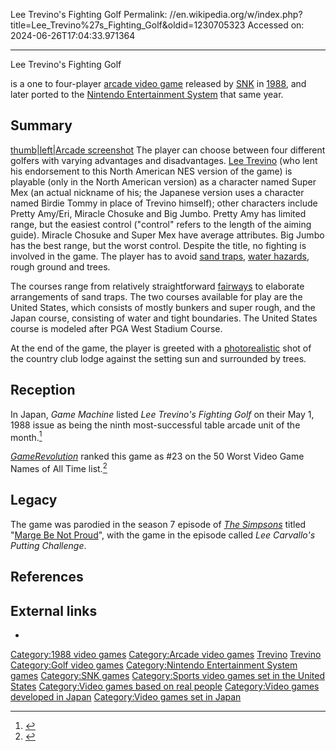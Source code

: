 Lee Trevino's Fighting Golf
Permalink: //en.wikipedia.org/w/index.php?title=Lee_Trevino%27s_Fighting_Golf&oldid=1230705323
Accessed on: 2024-06-26T17:04:33.971364



------
Lee Trevino's Fighting Golf
{{Short description|1988 video game}}
{{More citations needed|date=July 2008}}
{{Infobox video game
|title= Lee Trevino's Fighting Golf
|image= LeeTrevinoFightingGolfBoxart.jpg
|caption= Cover art
|developer=[[SNK]]
|publisher=SNK
|genre= [[Sports game|Traditional golf]] [[simulation game|simulation]]
|platform= [[Arcade game|Arcade]], [[NES]]
|modes=[[Single-player video game|Single-player]] or [[multiplayer video game|multiplayer]]
|released= 1988
}}

{{nihongo|'''''Lee Trevino's Fighting Golf'''''|ファイティング ゴルフ|Faitingu Gorufu}} is a one to four-player [[arcade video game]] released by [[SNK]] in [[1988 in video gaming|1988]], and later ported to the [[Nintendo Entertainment System]] that same year.

==Summary==
[[image:Fighting Golf Arcade.png|thumb|left|Arcade screenshot]] 
The player can choose between four different golfers with varying advantages and disadvantages. [[Lee Trevino]] (who lent his endorsement to this North American NES version of the game) is playable (only in the North American version) as a character named Super Mex (an actual nickname of his; the Japanese version uses a character named Birdie Tommy in place of Trevino himself); other characters include Pretty Amy/Eri, Miracle Chosuke and Big Jumbo. Pretty Amy has limited range, but the easiest control ("control" refers to the length of the aiming guide). Miracle Chosuke and Super Mex have average attributes. Big Jumbo has the best range, but the worst control. Despite the title, no fighting is involved in the game. The player has to avoid [[bunker (golf)|sand trap]]s, [[water hazard]]s, rough ground and trees.

The courses range from relatively straightforward [[Golf course#Fairway and rough|fairways]] to elaborate arrangements of sand traps. The two courses available for play are the United States, which consists of mostly bunkers and super rough, and the Japan course, consisting of water and tight boundaries.  The United States course is modeled after PGA West Stadium Course.

At the end of the game, the player is greeted with a [[Unbiased rendering|photorealistic]] shot of the country club lodge against the setting sun and surrounded by trees.

== Reception ==
In Japan, ''Game Machine'' listed ''Lee Trevino's Fighting Golf'' on their May 1, 1988 issue as being the ninth most-successful table arcade unit of the month.<ref>{{cite magazine|title=Game Machine's Best Hit Games 25 - テーブル型TVゲーム機 (Table Videos)|magazine=[[:ja:ゲームマシン|Game Machine]]|issue=331|publisher=[[:ja:アミューズメント通信社|Amusement Press, Inc.]]|date=1 May 1988|page=23|lang=ja}}</ref>

''[[GameRevolution]]'' ranked this game as #23 on the 50 Worst Video Game Names of All Time list.<ref>{{Cite web |url=https://www.gamerevolution.com/features/18-worst_game_names |title=The 50 Worst Game Names Ever - GameRevolution |access-date=2019-09-13 |archive-url=https://web.archive.org/web/20190913132721/https://www.gamerevolution.com/features/18-worst_game_names |archive-date=2019-09-13 |url-status=dead }}</ref>

== Legacy ==
The game was parodied in the season 7 episode of ''[[The Simpsons]]'' titled "[[Marge Be Not Proud]]", with the game in the episode called ''Lee Carvallo's Putting Challenge''.

==References==
{{reflist}}

==External links==
*{{KLOV game|id=13056}}

[[Category:1988 video games]]
[[Category:Arcade video games]]
[[Category:Cultural depictions of American people|Trevino]]
[[Category:Cultural depictions of golfers|Trevino]]
[[Category:Golf video games]]
[[Category:Nintendo Entertainment System games]]
[[Category:SNK games]]
[[Category:Sports video games set in the United States]]
[[Category:Video games based on real people]]
[[Category:Video games developed in Japan]]
[[Category:Video games set in Japan]]
